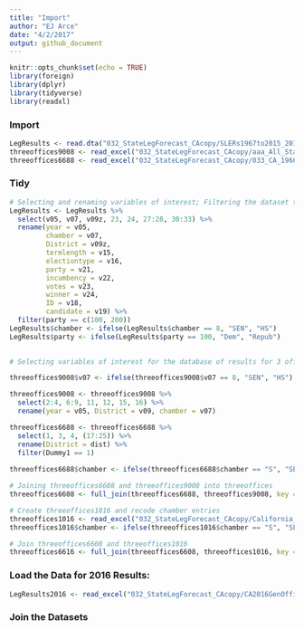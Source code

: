 ```yaml
---
title: "Import"
author: "EJ Arce"
date: "4/2/2017"
output: github_document
---
```


```r
knitr::opts_chunk$set(echo = TRUE)
library(foreign)
library(dplyr)
library(tidyverse)
library(readxl)
```

### Import

```r
LegResults <- read.dta("032_StateLegForecast_CAcopy/SLERs1967to2015_20160912b_CA.dta")
threeoffices9008 <- read_excel("032_StateLegForecast_CAcopy/aaa_All_States_1968_2010_2013_03_22_CAonly.xlsx")
threeoffices6688 <- read_excel("032_StateLegForecast_CAcopy/033_CA_1966to1988_20160715_FromNicole.xlsx")
```

### Tidy

```r
# Selecting and renaming variables of interest; Filtering the dataset to only include democratic and republican candidates.
LegResults <- LegResults %>%
  select(v05, v07, v09z, 23, 24, 27:28, 30:33) %>%
  rename(year = v05,
         chamber = v07,
         District = v09z,
         termlength = v15,
         electiontype = v16,
         party = v21,
         incumbency = v22,
         votes = v23,
         winner = v24,
         ID = v18,
         candidate = v19) %>%
  filter(party == c(100, 200))
LegResults$chamber <- ifelse(LegResults$chamber == 8, "SEN", "HS")
LegResults$party <- ifelse(LegResults$party == 100, "Dem", "Repub")
  

# Selecting variables of interest for the database of results for 3 offices, recoding v07 to return SEN or HS, and renaming v07 as "chamber" for 9008

threeoffices9008$v07 <- ifelse(threeoffices9008$v07 == 8, "SEN", "HS")

threeoffices9008 <- threeoffices9008 %>%
  select(2:4, 6:9, 11, 12, 15, 16) %>%
  rename(year = v05, District = v09, chamber = v07)

threeoffices6688 <- threeoffices6688 %>%
  select(1, 3, 4, (17:25)) %>%
  rename(District = dist) %>%
  filter(Dummy1 == 1)
  
threeoffices6688$chamber <- ifelse(threeoffices6688$chamber == "S", "SEN", "HS")
```

```r
# Joining threeoffices6688 and threeoffices9008 into threeoffices
threeoffices6608 <- full_join(threeoffices6688, threeoffices9008, key = "year")

# Create threeoffices1016 and recode chamber entries
threeoffices1016 <- read_excel("032_StateLegForecast_CAcopy/California_2010_2016.xlsx")
threeoffices1016$chamber <- ifelse(threeoffices1016$chamber == "S", "SEN", "HS")

# Join threeoffices6608 and threeoffices1016
threeoffices6616 <- full_join(threeoffices6608, threeoffices1016, key = "year")
```

### Load the Data for 2016 Results:
```r
LegResults2016 <- read_excel("032_StateLegForecast_CAcopy/CA2016GenOffice.xls")
```

### Join the Datasets